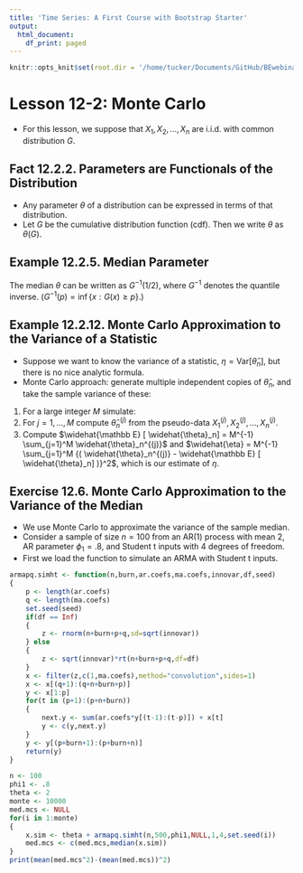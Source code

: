 ```yaml
---
title: 'Time Series: A First Course with Bootstrap Starter'
output:
  html_document:
    df_print: paged
---
```


```r
knitr::opts_knit$set(root.dir = '/home/tucker/Documents/GitHub/BEwebinar/Data')
```

# Lesson 12-2: Monte Carlo

- For this lesson, we suppose that $X_1, X_2, \ldots, X_n$ are i.i.d. with common distribution $G$.

## Fact 12.2.2. Parameters are Functionals of the Distribution

- Any parameter $\theta$ of a distribution can be expressed in terms of that distribution.
- Let $G$ be the cumulative distribution function (cdf).  Then we write $\theta$ as $\theta (G)$.

## Example 12.2.5. Median Parameter

The median $\theta$ can be written as $G^{-1} (1/2)$, where $G^{-1}$ denotes the quantile inverse.  ($G^{-1}(p) = \inf \{x: G(x) \geq p \}$.)

## Example 12.2.12. Monte Carlo Approximation to the Variance of a Statistic

- Suppose we want to know the variance of a statistic, $\eta = \mbox{Var} [ \widehat{\theta}_n ]$,
but there is no nice analytic formula.
- Monte Carlo approach: generate multiple independent copies of $\widehat{\theta}_n$, and take the sample variance of these:

1. For a large integer $M$ simulate:
\begin{align*}
  X_1^{(1)}, X_2^{(1)}, \ldots, X_n^{(1)} & \sim \, \mbox{i.i.d.} G \\
  X_1^{(2)}, X_2^{(2)}, \ldots, X_n^{(2)} & \sim \, \mbox{i.i.d.} G \\
  \vdots & \\
    X_1^{(M)}, X_2^{(M)}, \ldots, X_n^{(M)} & \sim \, \mbox{i.i.d.} G.
\end{align*}
2. For $j = 1, \ldots, M$ compute $\widehat{\theta}_n^{(j)}$ from the pseudo-data
 $X_1^{(j)}, X_2^{(j)}, \ldots, X_n^{(j)}$. 
3. Compute $\widehat{\mathbb E} [ \widehat{\theta}_n] = M^{-1} \sum_{j=1}^M \widehat{\theta}_n^{(j)}$ and
$\widehat{\eta} = M^{-1} \sum_{j=1}^M {( \widehat{\theta}_n^{(j)} - \widehat{\mathbb E} [ \widehat{\theta}_n] )}^2$, which is our estimate of $\eta$.

## Exercise 12.6. Monte Carlo Approximation to the Variance of the Median

- We use Monte Carlo to approximate the variance of the sample median.
- Consider a sample of size $n = 100$ from an AR(1) process with mean $2$, AR parameter
$\phi_1 = .8$, and Student t inputs with $4$ degrees of freedom. 
- First we load the function to simulate an ARMA with Student t inputs.

```r
armapq.simht <- function(n,burn,ar.coefs,ma.coefs,innovar,df,seed)
{
	p <- length(ar.coefs)
	q <- length(ma.coefs)
	set.seed(seed)
	if(df == Inf)
	{
		z <- rnorm(n+burn+p+q,sd=sqrt(innovar))
	} else 
	{
		z <- sqrt(innovar)*rt(n+burn+p+q,df=df)
	}
	x <- filter(z,c(1,ma.coefs),method="convolution",sides=1)
	x <- x[(q+1):(q+n+burn+p)]
	y <- x[1:p]
	for(t in (p+1):(p+n+burn))
	{
		next.y <- sum(ar.coefs*y[(t-1):(t-p)]) + x[t]
		y <- c(y,next.y)
	}	
	y <- y[(p+burn+1):(p+burn+n)]
	return(y)
}

n <- 100
phi1 <- .8
theta <- 2
monte <- 10000
med.mcs <- NULL
for(i in 1:monte)
{
	x.sim <- theta + armapq.simht(n,500,phi1,NULL,1,4,set.seed(i))
	med.mcs <- c(med.mcs,median(x.sim))
}
print(mean(med.mcs^2)-(mean(med.mcs))^2)
```